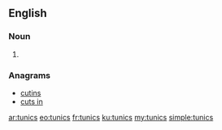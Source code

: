 ==English==

===Noun===
{{head|en}}

# {{plural of|tunic}}

===Anagrams===
* [[cutins#English|cutins]]
* [[cuts in#English|cuts in]]

[[ar:tunics]]
[[eo:tunics]]
[[fr:tunics]]
[[ku:tunics]]
[[my:tunics]]
[[simple:tunics]]